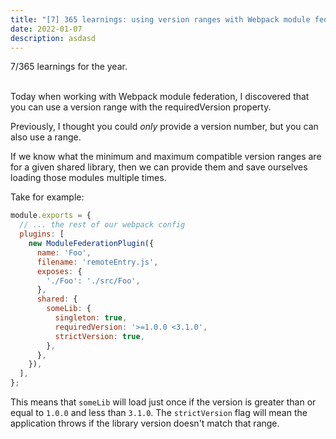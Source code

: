 ```yaml
---
title: "[7] 365 learnings: using version ranges with Webpack module federation's requiredVersion property"
date: 2022-01-07
description: asdasd
---
```



<Aside>7/365 learnings for the year.</Aside>

<br />

Today when working with Webpack module federation, I discovered that you can use a version range with the requiredVersion property.

Previously, I thought you could _only_ provide a version number, but you can also use a range.

If we know what the minimum and maximum compatible version ranges are for a given shared library, then we can provide them and save ourselves loading those modules multiple times.

Take for example:

```javascript
module.exports = {
  // ... the rest of our webpack config
  plugins: [
    new ModuleFederationPlugin({
      name: 'Foo',
      filename: 'remoteEntry.js',
      exposes: {
        './Foo': './src/Foo',
      },
      shared: {
        someLib: {
          singleton: true,
          requiredVersion: '>=1.0.0 <3.1.0',
          strictVersion: true,
        },
      },
    }),
  ],
};
```

This means that `someLib` will load just once if the version is greater than or equal to `1.0.0` and less than `3.1.0`. The `strictVersion` flag will mean the application throws if the library version doesn't match that range.
